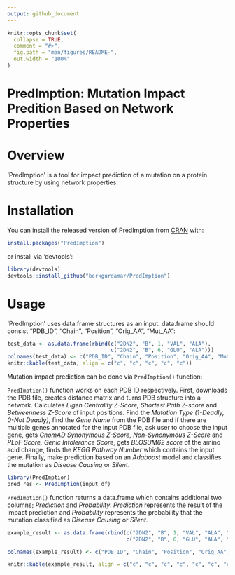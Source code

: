 ```yaml
---
output: github_document
---
```


<!-- README.md is generated from README.Rmd. Please edit that file -->

```r
knitr::opts_chunk$set(
  collapse = TRUE,
  comment = "#>",
  fig.path = "man/figures/README-",
  out.width = "100%"
)
```

# PredImption: Mutation Impact Predition Based on Network Properties

<!-- badges: start -->
<!-- badges: end -->

# Overview

'PredImption' is a tool for impact prediction of a mutation on a protein structure by using network properties. 

# Installation

You can install the released version of PredImption from [CRAN](https://CRAN.R-project.org) with:

``` r
install.packages("PredImption")
```

or install via 'devtools':

``` r
library(devtools)
devtools::install_github("berkgurdamar/PredImption")
```

# Usage

'PredImption' uses data.frame structures as an input. data.frame should consist "PDB_ID", "Chain", "Position", "Orig_AA", "Mut_AA":

```r
test_data <- as.data.frame(rbind(c("2DN2", "B", 1, "VAL", "ALA"),
                                 c("2DN2", "B", 6, "GLU", "ALA")))
colnames(test_data) <- c("PDB_ID", "Chain", "Position", "Orig_AA", "Mut_AA")
knitr::kable(test_data, align = c("c", "c", "c", "c", "c"))
```

Mutation impact prediction can be done via `PredImption()` function:

`PredImption()` function works on each PDB ID respectively. First, downloads the PDB file, creates distance matrix and turns PDB structure into a network. Calculates _Eigen Centrality Z-Score, Shortest Path Z-score_ and _Betweenness Z-Score_ of input positions. Find the _Mutation Type (1-Deadly, 0-Not Deadly)_, find the _Gene Name_ from the PDB file and if there are multiple genes annotated for the input PDB file, ask user to choose the input gene, gets _GnomAD Synonymous Z-Score, Non-Synonymous Z-Score_ and _PLoF Score, Genic Intolerance Score_, gets _BLOSUM62 score_ of the amino acid change, finds the _KEGG Pathway Number_ which contains the input gene. Finally, make prediction based on an _Adaboost_ model and classifies the mutation as _Disease Causing_ or _Silent_.


```r
library(PredImption)
pred_res <- PredImption(input_df)
```

`PredImption()` function returns a data.frame which contains additional two columns; _Prediction_ and _Probability_. _Prediction_ represents the result of the impact prediction and _Probability_ represents the probability that the mutation classified as _Disease Causing_ or _Silent_.

```r
example_result <- as.data.frame(rbind(c("2DN2", "B", 1, "VAL", "ALA", "silent", "0.7676430"),
                                      c("2DN2", "B", 6, "GLU", "ALA", "silent", "0.7225815")))

colnames(example_result) <- c("PDB_ID", "Chain", "Position", "Orig_AA", "Mut_AA", "Prediction", "Probability")

knitr::kable(example_result, align = c("c", "c", "c", "c", "c", "c", "c"))
```


